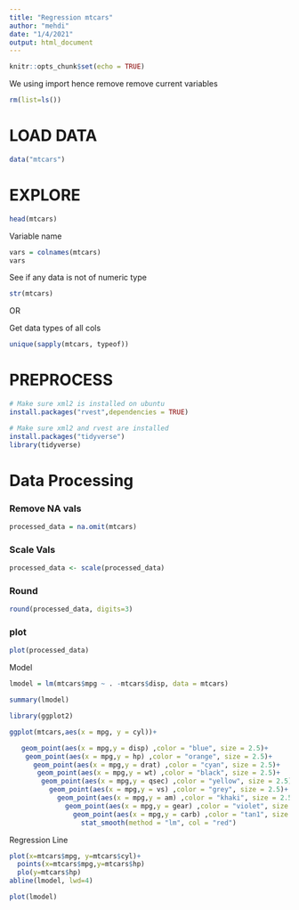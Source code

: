 ```yaml
---
title: "Regression mtcars"
author: "mehdi"
date: "1/4/2021"
output: html_document
---
```


```r
knitr::opts_chunk$set(echo = TRUE)
```


We using import hence remove remove current variables
```r
rm(list=ls())
```


# LOAD DATA 

```r
data("mtcars")
```


# EXPLORE

```r
head(mtcars)
```


Variable name
```r
vars = colnames(mtcars)
vars
```


See if any data is not of numeric type
```r
str(mtcars)
```


OR


Get data types of all cols
```r
unique(sapply(mtcars, typeof))
```


# PREPROCESS





```r
# Make sure xml2 is installed on ubuntu
install.packages("rvest",dependencies = TRUE)
```


```r
# Make sure xml2 and rvest are installed
install.packages("tidyverse")
library(tidyverse)
```





# Data Processing


### Remove NA vals
```r
processed_data = na.omit(mtcars)
```

### Scale Vals
```r
processed_data <- scale(processed_data)
```



### Round

```r
round(processed_data, digits=3)
```


### plot
```r
plot(processed_data)
```


Model
```r
lmodel = lm(mtcars$mpg ~ . -mtcars$disp, data = mtcars)
```

```r
summary(lmodel)
```


```r
library(ggplot2)
```

```r
ggplot(mtcars,aes(x = mpg, y = cyl))+

   geom_point(aes(x = mpg,y = disp) ,color = "blue", size = 2.5)+
    geom_point(aes(x = mpg,y = hp) ,color = "orange", size = 2.5)+
      geom_point(aes(x = mpg,y = drat) ,color = "cyan", size = 2.5)+
       geom_point(aes(x = mpg,y = wt) ,color = "black", size = 2.5)+
        geom_point(aes(x = mpg,y = qsec) ,color = "yellow", size = 2.5)+
          geom_point(aes(x = mpg,y = vs) ,color = "grey", size = 2.5)+
            geom_point(aes(x = mpg,y = am) ,color = "khaki", size = 2.5)+
              geom_point(aes(x = mpg,y = gear) ,color = "violet", size = 2.5)+
                geom_point(aes(x = mpg,y = carb) ,color = "tan1", size = 2.5)+
                  stat_smooth(method = "lm", col = "red")
```

Regression Line
```r
plot(x=mtcars$mpg, y=mtcars$cyl)+
  points(x=mtcars$mpg,y=mtcars$hp)
  plo(y=mtcars$hp)
abline(lmodel, lwd=4)
```

```r
plot(lmodel)
```
